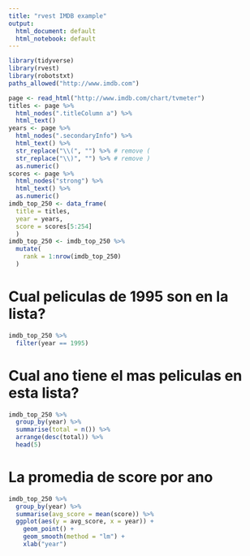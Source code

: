 ```yaml
---
title: "rvest IMDB example"
output:
  html_document: default
  html_notebook: default
---
```


```r
library(tidyverse)
library(rvest)
library(robotstxt)
paths_allowed("http://www.imdb.com")
```

```r
page <- read_html("http://www.imdb.com/chart/tvmeter")
titles <- page %>%
  html_nodes(".titleColumn a") %>%
  html_text()
years <- page %>%
  html_nodes(".secondaryInfo") %>%
  html_text() %>%
  str_replace("\\(", "") %>% # remove (
  str_replace("\\)", "") %>% # remove )
  as.numeric()
scores <- page %>%
  html_nodes("strong") %>%
  html_text() %>%
  as.numeric()
imdb_top_250 <- data_frame(
  title = titles, 
  year = years, 
  score = scores[5:254]
  )
imdb_top_250 <- imdb_top_250 %>%
  mutate(
    rank = 1:nrow(imdb_top_250)
  )
```

# Cual peliculas de 1995 son en la lista?

```r
imdb_top_250 %>%
  filter(year == 1995)
```

# Cual ano tiene el mas peliculas en esta lista?

```r
imdb_top_250 %>% 
  group_by(year) %>%
  summarise(total = n()) %>%
  arrange(desc(total)) %>%
  head(5)
```

# La promedia de score por ano

```r
imdb_top_250 %>% 
  group_by(year) %>%
  summarise(avg_score = mean(score)) %>%
  ggplot(aes(y = avg_score, x = year)) +
    geom_point() +
    geom_smooth(method = "lm") +
    xlab("year")
```
